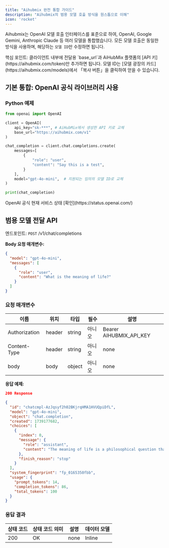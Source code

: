 ```yaml
---
title: "Aihubmix 완전 통합 가이드"
description: "Aihubmix의 범용 모델 호출 방식을 원스톱으로 이해"
icon: 'rocket'
---
```


Aihubmix는 OpenAI 모델 호출 인터페이스를 표준으로 하여, OpenAI, Google Gemini, Anthropic Claude 등 여러 모델을 통합했습니다. 모든 모델 호출은 동일한 방식을 사용하며, 해당하는 `모델 ID`만 수정하면 됩니다.

<Tip>
핵심 포인트: 클라이언트 내부에 전달용 `base_url`과 AiHubMix 플랫폼의 [API 키](https://aihubmix.com/token)만 추가하면 됩니다.
모델 ID는 [모델 광장의 카드](https://aihubmix.com/models)에서 「복사 버튼」을 클릭하여 얻을 수 있습니다.
</Tip>

## 기본 통합: OpenAI 공식 라이브러리 사용

### Python 예제

```py Python
from openai import OpenAI

client = OpenAI(
    api_key="sk-***", # AiHubMix에서 생성한 API 키로 교체
    base_url="https://aihubmix.com/v1"
)

chat_completion = client.chat.completions.create(
    messages=[
        {
            "role": "user",
            "content": "Say this is a test",
        }
    ],
    model="gpt-4o-mini",  # 지원되는 임의의 모델 ID로 교체
)

print(chat_completion)
```

<Info>
OpenAI 공식 현재 서비스 상태 [확인](https://status.openai.com/)
</Info>

## 범용 모델 전달 API

엔드포인트: `POST` /v1/chat/completions

**Body 요청 매개변수:**

```json
{
  "model": "gpt-4o-mini",
  "messages": [
    {
      "role": "user",
      "content": "What is the meaning of life?"
    }
  ]
}
```

### 요청 매개변수

|이름 | 위치 | 타입 | 필수 | 설명|
|---|---|---|---|---|
|Authorization|header|string| 아니오 |Bearer AIHUBMIX_API_KEY|
|Content-Type|header|string| 아니오 |none|
|body|body|object| 아니오 |none|

**응답 예제:**

```json
200 Response
```

```json
{
  "id": "chatcmpl-AzJqsyf2h02BKjrqHMA1HVUQpiDfL",
  "model": "gpt-4o-mini",
  "object": "chat.completion",
  "created": 1739177682,
  "choices": [
    {
      "index": 0,
      "message": {
        "role": "assistant",
        "content": "The meaning of life is a philosophical question that has been debated for centuries. Different people and cultures may have different beliefs about the purpose and significance of life. Some believe that the meaning of life is to seek happiness and fulfillment, while others believe in spiritual or religious meanings such as serving a higher power or fulfilling a destiny. Ultimately, the meaning of life may be a deeply personal and individual question that each person must answer for themselves."
      },
      "finish_reason": "stop"
    }
  ],
  "system_fingerprint": "fp_0165350fbb",
  "usage": {
    "prompt_tokens": 14,
    "completion_tokens": 86,
    "total_tokens": 100
  }
}
```

### 응답 결과

|상태 코드 | 상태 코드 의미 | 설명 | 데이터 모델|
|---|---|---|---|
|200|OK|none|Inline|

